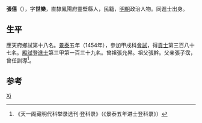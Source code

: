 {{Otheruses|张僖}}
'''張僖'''（{{bd|1426年||？}}），字'''世樂'''，直隸鳳陽府靈壁縣人，民籍，[[明朝|明朝]]政治人物。同進士出身。

== 生平 ==
應天府鄉試第十八名。[[景泰|景泰]]五年（1454年），參加甲戌科[[會試|會試]]，得[[貢士|貢士]]第三百八十七名。[[殿試|殿試]]登[[進士|進士]]第三甲第一百三十九名。曾祖張允昇。祖父張幹。父亲張子霑，曾任訓導<ref>《天一阁藏明代科举录选刊·登科录》（《景泰五年进士登科录》）</ref>。

== 参考 ==
{{reflist}}

{{明朝人物小作品}}
{{景泰五年甲戌科殿試金榜}}
{{Authority control}}
{{DEFAULTSORT:Zhang张}}
[[Category:张姓|Xi]]
